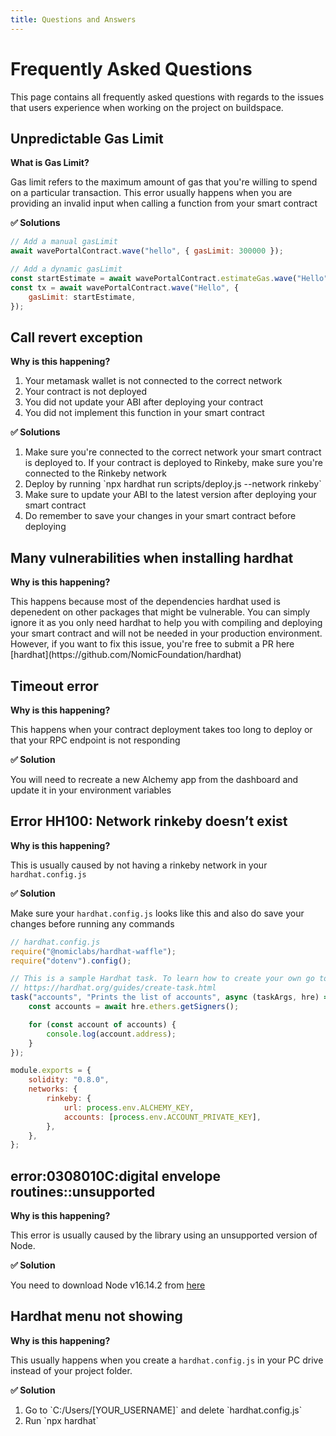 ```yaml
---
title: Questions and Answers
---
```


# Frequently Asked Questions

This page contains all frequently asked questions with regards to the issues that users experience when working on the project on buildspace.

## Unpredictable Gas Limit

**What is Gas Limit?**

<span>
    Gas limit refers to the maximum amount of gas that you're willing to spend on a particular transaction. This error usually happens when
    you are providing an invalid input when calling a function from your smart contract
</span>

**✅ Solutions**

```javascript
// Add a manual gasLimit
await wavePortalContract.wave("hello", { gasLimit: 300000 });

// Add a dynamic gasLimit
const startEstimate = await wavePortalContract.estimateGas.wave("Hello");
const tx = await wavePortalContract.wave("Hello", {
    gasLimit: startEstimate,
});
```

## Call revert exception

**Why is this happening?**

<ol>
    <li>Your metamask wallet is not connected to the correct network</li>
    <li>Your contract is not deployed</li>
    <li>You did not update your ABI after deploying your contract</li>
    <li>You did not implement this function in your smart contract</li>
</ol>

**✅ Solutions**

<ol>
    <li>
        Make sure you're connected to the correct network your smart contract is deployed to. If your contract is deployed to Rinkeby, make
        sure you're connected to the Rinkeby network
    </li>
    <li>Deploy by running `npx hardhat run scripts/deploy.js --network rinkeby`</li>
    <li>Make sure to update your ABI to the latest version after deploying your smart contract</li>
    <li>Do remember to save your changes in your smart contract before deploying</li>
</ol>

## Many vulnerabilities when installing hardhat

**Why is this happening?**

<span>
    This happens because most of the dependencies hardhat used is depenedent on other packages that might be vulnerable. You can simply
    ignore it as you only need hardhat to help you with compiling and deploying your smart contract and will not be needed in your
    production environment. However, if you want to fix this issue, you're free to submit a PR here
    [hardhat](https://github.com/NomicFoundation/hardhat)
</span>

## Timeout error

**Why is this happening?**

<span>This happens when your contract deployment takes too long to deploy or that your RPC endpoint is not responding</span>

**✅ Solution**

<span>You will need to recreate a new Alchemy app from the dashboard and update it in your environment variables</span>

## Error HH100: Network rinkeby doesn’t exist

**Why is this happening?**

<span>This is usually caused by not having a rinkeby network in your `hardhat.config.js`</span>

**✅ Solution**

<span>Make sure your `hardhat.config.js` looks like this and also do save your changes before running any commands</span>

```javascript
// hardhat.config.js
require("@nomiclabs/hardhat-waffle");
require("dotenv").config();

// This is a sample Hardhat task. To learn how to create your own go to
// https://hardhat.org/guides/create-task.html
task("accounts", "Prints the list of accounts", async (taskArgs, hre) => {
    const accounts = await hre.ethers.getSigners();

    for (const account of accounts) {
        console.log(account.address);
    }
});

module.exports = {
    solidity: "0.8.0",
    networks: {
        rinkeby: {
            url: process.env.ALCHEMY_KEY,
            accounts: [process.env.ACCOUNT_PRIVATE_KEY],
        },
    },
};
```

## error:0308010C:digital envelope routines::unsupported

**Why is this happening?**

<span>This error is usually caused by the library using an unsupported version of Node.</span>

**✅ Solution**

<span>You need to download Node v16.14.2 from [here](https://nodejs.org/en/)</span>

## Hardhat menu not showing

**Why is this happening?**

<span>This usually happens when you create a `hardhat.config.js` in your PC drive instead of your project folder.</span>

**✅ Solution**

<ol>
    <li>Go to `C:/Users/[YOUR_USERNAME]` and delete `hardhat.config.js`</li>
    <li>Run `npx hardhat`</li>
</ol>
